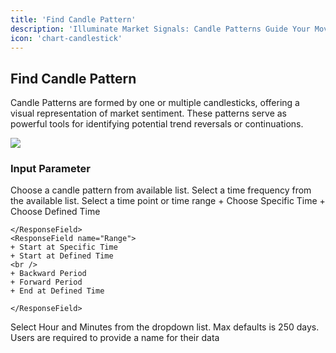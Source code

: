 ```yaml
---
title: 'Find Candle Pattern'
description: 'Illuminate Market Signals: Candle Patterns Guide Your Moves.'
icon: 'chart-candlestick'
---
```


## Find Candle Pattern
Candle Patterns are formed by one or multiple candlesticks, offering a visual representation of market sentiment. These patterns serve as powerful tools for identifying potential trend reversals or continuations.

<Frame className="mx-auto">
    <img style={{height: "400px"}} src="/images/Candle.png" /> 
</Frame>

### Input Parameter 
<ResponseField name="Pattern" required>
Choose a candle pattern from available list.
</ResponseField>

<ResponseField name="Frequency" required>
Select a time frequency from the available list.
</ResponseField>


<ResponseField name="Time Selection Mode" required>
  Select a time point or time range
  <Expandable title="Time Selection Mode">
    <ResponseField name="Point">
    + Choose Specific Time 
    + Choose Defined Time

    </ResponseField>
    <ResponseField name="Range">
    + Start at Specific Time 
    + Start at Defined Time
    <br />
    + Backward Period
    + Forward Period
    + End at Defined Time

    </ResponseField>

  </Expandable>
</ResponseField>


<ResponseField name="Time Length" required>
Select Hour and Minutes from the dropdown list. Max defaults is 250 days.
</ResponseField>

<ResponseField name="Pattern Time Ref" required>
Users are required to provide a name for their data
</ResponseField>

